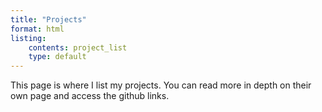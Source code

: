 ```yaml
---
title: "Projects"
format: html
listing: 
    contents: project_list
    type: default
---
```


This page is where I list my projects. You can read more in depth on their own page and access the github links.